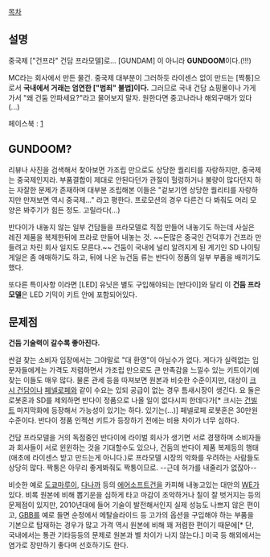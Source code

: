 [[목차]]
== 설명 ==
중국제 ["건프라" 건담 프라모델]로... [GUNDAM] 이 아니라 '''GUNDOOM'''이다.(!!!)

MC라는 회사에서 만든 물건. 중국제 대부분이 그러하듯 라이센스 없이 만드는 [짝퉁]으로서 '''국내에서 거래는 엄연한 ["범죄" 불법]이다.''' 그러므로 국내 건담 쇼핑몰이나 가게 가서 "왜 건둠 안파세요?"라고 물어보지 말자. 원한다면 중고나라나 해외구매가 있다(...)

페이스북 : [https://www.facebook.com/Gundoom]

== '''GUNDOOM?''' ==
리뷰나 사진을 검색해서 찾아보면 가조립 만으로도 상당한 퀄리티를 자랑하지만, 중국제는 중국제인지라. 부품결합이 제대로 안된다던가 관절이 헐렁하거나 불량이 많다던지 하는 자잘한 문제가 존재하며 대부분 조립해본 이들은 "겉보기엔 상당한 퀄리티를 자랑하지만 만져보면 역시 중국제..." 라고 평한다. 프로모션의 경우 다른건 다 봐줘도 머리 모양은 봐주기가 힘든 정도. 고릴라다(...)

반다이가 내놓지 않는 일부 건담들을 프라모델로 직접 만들어 내놓기도 하는데 사실은 레진 제품을 복제한뒤에 프라로 만들어 내놓는 것. ~~돈많은 중국인 건덕후가 건프라 만들려고 차린 회사 일지도 모른다.~~ 건둠이 국내에 널리 알려지게 된 계기인 SD 나이팅게일은 좀 애매하기도 하고, 뒤에 나온 뉴건둠 류는 반다이 정품의 일부 부품을 배끼기도 했다.

또다른 특이사항 이라면 [LED] 유닛은 별도 구입해야되는 [반다이]와 달리 이 '''건둠 프라모델'''은 LED 기믹이 키트 안에 포함되어있다.
== 문제점 ==
'''건둠 기술력이 갈수록 좋아진다.'''

싼걸 찾는 소비자 입장에서는 그야말로 "대 환영"이 아닐수가 없다. 게다가 실력없는 입문자들에게는 가격도 저렴하면서 가조립 만으로도 큰 만족감을 느낄수 있는 키트이기에 찾는 이들도 매우 많다. 물론 관세 등을 따져보면 원본과 비슷한 수준이지만, 대상이 [[크시 건담]]이나 [[페넬로페]]와 같이 수요는 있되 공급이 없는 경우 틈새시장이 생긴다. 요 둘은 로봇혼과 SD를 제외하면 반다이 정품으로 나올 일이 없다시피 한데다가[* 크시는 [[건빌트]] 마지막화에 등장해서 가능성이 있기는 하다. 있기는(...)] 페넬로페 로봇혼은 30만원 수준이다. 반다이 정품 인젝션 키트가 등장하기 전에는 비용 차이가 너무 심하다.

건담 프라모델을 거의 독점중인 반다이에 라이벌 회사가 생기면 서로 경쟁하며 소비자들과 회사들이 서로 윈윈하는 것을 기대할수도 있으나, 건둠의 반다이 제품 복제등의 행태(애초에 라이센스 받고 만드는게 아니다.)로 프라모델 시장의 악화를 우려하는 사람들도 상당히 많다. 짝퉁은 아무리 좋게봐줘도 짝퉁이므로. --근데 허가를 내줄리가 없잖아--

비슷한 예로 [[도쿄마루이]], [[다나까]] 등의 [[에어소프트건]]을 카피해 내놓고있는 대만의 [[WE]]가 있다. 비록 원본에 비해 뽑기운을 심하게 타고 마감이 조악하거나 칠이 잘 벗거지는 등의 문제점이 있지만, 2010년대에 들어 기술이 발전해서인지 실제 성능도 나쁘지 않은 편이고, [[GBB]]를 예로 들면 순정에서 메탈슬라이드 등 고가의 옵션을 구입해야 하는 부품을 기본으로 탑재하는 경우가 많고 가격 역시 원본에 비해 꽤 저렴한 편이기 때문에[* 단, 국내에서는 통관 기타등등의 문제로 원본과 별 차이가 나지 않는다.] 미국 등 해외에서는 염가로 장만하기 좋다며 선호하기도 한다.
